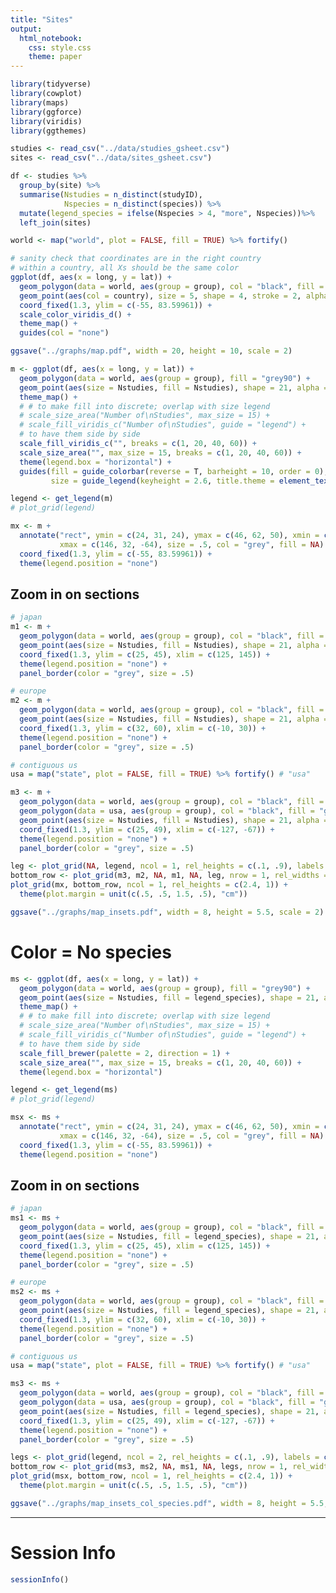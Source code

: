 ```yaml
---
title: "Sites"
output:
  html_notebook:
    css: style.css
    theme: paper
---
```


```r
library(tidyverse)
library(cowplot)
library(maps)
library(ggforce)
library(viridis)
library(ggthemes)
```

```r
studies <- read_csv("../data/studies_gsheet.csv")
sites <- read_csv("../data/sites_gsheet.csv")
```

```r
df <- studies %>% 
  group_by(site) %>% 
  summarise(Nstudies = n_distinct(studyID),
            Nspecies = n_distinct(species)) %>% 
  mutate(legend_species = ifelse(Nspecies > 4, "more", Nspecies))%>%
  left_join(sites)
```

```r
world <- map("world", plot = FALSE, fill = TRUE) %>% fortify()
```

```r
# sanity check that coordinates are in the right country
# within a country, all Xs should be the same color
ggplot(df, aes(x = long, y = lat)) +
  geom_polygon(data = world, aes(group = group), col = "black", fill = "grey90") +
  geom_point(aes(col = country), size = 5, shape = 4, stroke = 2, alpha = .8) +
  coord_fixed(1.3, ylim = c(-55, 83.59961)) +
  scale_color_viridis_d() +
  theme_map() +
  guides(col = "none")
```

```r
ggsave("../graphs/map.pdf", width = 20, height = 10, scale = 2)
```

```r
m <- ggplot(df, aes(x = long, y = lat)) +
  geom_polygon(data = world, aes(group = group), fill = "grey90") +
  geom_point(aes(size = Nstudies, fill = Nstudies), shape = 21, alpha = .8) +
  theme_map() +
  # # to make fill into discrete; overlap with size legend
  # scale_size_area("Number of\nStudies", max_size = 15) +
  # scale_fill_viridis_c("Number of\nStudies", guide = "legend") +
  # to have them side by side
  scale_fill_viridis_c("", breaks = c(1, 20, 40, 60)) +
  scale_size_area("", max_size = 15, breaks = c(1, 20, 40, 60)) +
  theme(legend.box = "horizontal") +
  guides(fill = guide_colorbar(reverse = T, barheight = 10, order = 0), 
         size = guide_legend(keyheight = 2.6, title.theme = element_text(size = 4)))

legend <- get_legend(m)
# plot_grid(legend)

mx <- m +
  annotate("rect", ymin = c(24, 31, 24), ymax = c(46, 62, 50), xmin = c(124, -12, -130), 
           xmax = c(146, 32, -64), size = .5, col = "grey", fill = NA) + 
  coord_fixed(1.3, ylim = c(-55, 83.59961)) +
  theme(legend.position = "none")
```

## Zoom in on sections

```r
# japan
m1 <- m + 
  geom_polygon(data = world, aes(group = group), col = "black", fill = "grey90", lwd = .2) +
  geom_point(aes(size = Nstudies, fill = Nstudies), shape = 21, alpha = .8) +
  coord_fixed(1.3, ylim = c(25, 45), xlim = c(125, 145)) +
  theme(legend.position = "none") +
  panel_border(color = "grey", size = .5)

# europe
m2 <- m + 
  geom_polygon(data = world, aes(group = group), col = "black", fill = "grey90", lwd = .2) +
  geom_point(aes(size = Nstudies, fill = Nstudies), shape = 21, alpha = .8) +
  coord_fixed(1.3, ylim = c(32, 60), xlim = c(-10, 30)) +
  theme(legend.position = "none") +
  panel_border(color = "grey", size = .5)

# contiguous us
usa = map("state", plot = FALSE, fill = TRUE) %>% fortify() # "usa"

m3 <- m + 
  geom_polygon(data = world, aes(group = group), col = "black", fill = "grey90", lwd = .2) +
  geom_polygon(data = usa, aes(group = group), col = "black", fill = "grey90", lwd = .2) +
  geom_point(aes(size = Nstudies, fill = Nstudies), shape = 21, alpha = .8) +
  coord_fixed(1.3, ylim = c(25, 49), xlim = c(-127, -67)) +
  theme(legend.position = "none") +
  panel_border(color = "grey", size = .5)
```

```r
leg <- plot_grid(NA, legend, ncol = 1, rel_heights = c(.1, .9), labels = c("", "Number of Studies"), label_x = -.35)
bottom_row <- plot_grid(m3, m2, NA, m1, NA, leg, nrow = 1, rel_widths = c(2, 1.18, .06, .85, .08, .7))
plot_grid(mx, bottom_row, ncol = 1, rel_heights = c(2.4, 1)) +
  theme(plot.margin = unit(c(.5, .5, 1.5, .5), "cm"))
```

```r
ggsave("../graphs/map_insets.pdf", width = 8, height = 5.5, scale = 2)
```

# Color = No species

```r
ms <- ggplot(df, aes(x = long, y = lat)) +
  geom_polygon(data = world, aes(group = group), fill = "grey90") +
  geom_point(aes(size = Nstudies, fill = legend_species), shape = 21, alpha = .8) +
  theme_map() +
  # # to make fill into discrete; overlap with size legend
  # scale_size_area("Number of\nStudies", max_size = 15) +
  # scale_fill_viridis_c("Number of\nStudies", guide = "legend") +
  # to have them side by side
  scale_fill_brewer(palette = 2, direction = 1) +
  scale_size_area("", max_size = 15, breaks = c(1, 20, 40, 60)) +
  theme(legend.box = "horizontal")

legend <- get_legend(ms)
# plot_grid(legend)

msx <- ms +
  annotate("rect", ymin = c(24, 31, 24), ymax = c(46, 62, 50), xmin = c(124, -12, -130), 
           xmax = c(146, 32, -64), size = .5, col = "grey", fill = NA) + 
  coord_fixed(1.3, ylim = c(-55, 83.59961)) +
  theme(legend.position = "none")
```

## Zoom in on sections

```r
# japan
ms1 <- ms + 
  geom_polygon(data = world, aes(group = group), col = "black", fill = "grey90", lwd = .2) +
  geom_point(aes(size = Nstudies, fill = legend_species), shape = 21, alpha = .8) +
  coord_fixed(1.3, ylim = c(25, 45), xlim = c(125, 145)) +
  theme(legend.position = "none") +
  panel_border(color = "grey", size = .5)

# europe
ms2 <- ms + 
  geom_polygon(data = world, aes(group = group), col = "black", fill = "grey90", lwd = .2) +
  geom_point(aes(size = Nstudies, fill = legend_species), shape = 21, alpha = .8) +
  coord_fixed(1.3, ylim = c(32, 60), xlim = c(-10, 30)) +
  theme(legend.position = "none") +
  panel_border(color = "grey", size = .5)

# contiguous us
usa = map("state", plot = FALSE, fill = TRUE) %>% fortify() # "usa"

ms3 <- ms + 
  geom_polygon(data = world, aes(group = group), col = "black", fill = "grey90", lwd = .2) +
  geom_polygon(data = usa, aes(group = group), col = "black", fill = "grey90", lwd = .2) +
  geom_point(aes(size = Nstudies, fill = legend_species), shape = 21, alpha = .8) +
  coord_fixed(1.3, ylim = c(25, 49), xlim = c(-127, -67)) +
  theme(legend.position = "none") +
  panel_border(color = "grey", size = .5)
```

```r
legs <- plot_grid(legend, ncol = 2, rel_heights = c(.1, .9), labels = c("Species", "Studies"), label_x = -.1)
bottom_row <- plot_grid(ms3, ms2, NA, ms1, NA, legs, nrow = 1, rel_widths = c(2, 1.18, .06, .85, .08, .7))
plot_grid(msx, bottom_row, ncol = 1, rel_heights = c(2.4, 1)) +
  theme(plot.margin = unit(c(.5, .5, 1.5, .5), "cm"))
```

```r
ggsave("../graphs/map_insets_col_species.pdf", width = 8, height = 5.5, scale = 2)
```


***

# Session Info

```r
sessionInfo()
```
